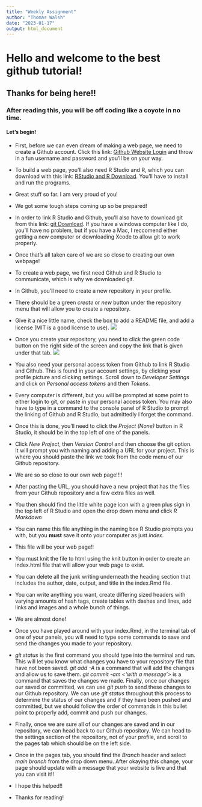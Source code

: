 ```yaml
---
title: "Weekly Assignment"
author: "Thomas Walsh"
date: "2023-01-17"
output: html_document
---
```

# Hello and welcome to the best github tutorial!
## Thanks for being here!!
### After reading this, you will be off coding like a coyote in no time.

#### Let's begin!

* First, before we can even dream of making a web page, we need to create a Github account. Click this link: [Github Website Login](https://github.com) and throw in a fun username and password and you'll be on your way.
* To build a web page, you'll also need R Studio and R, which you can download with this link: [RStudio and R Download](https://posit.co/download/rstudio-desktop/). You'll have to install and run the programs.
* Great stuff so far. I am very proud of you! 
* We got some tough steps coming up so be prepared!
* In order to link R Studio and Github, you'll also have to download git from this link: [git Download](https://git-scm.com/downloads). If you have a windows computer like I do, you'll have no problem, but if you have a Mac, I reccomend either getting a new computer or downloading Xcode to allow git to work properly.
* Once that's all taken care of we are so close to creating our own webpage!
* To create a web page, we first need Github and R Studio to communicate, which is why we downloaded git.
* In Github, you'll need to create a new repository in your profile.
* There should be a green *create* or *new* button under the repository menu that will allow you to create a repository.
* Give it a nice little name, check the box to add a  README file, and add a license (MIT is a good license to use).
 ![](RepositoryExample.png) 
 * Once you create your repository, you need to click the green code button on the right side of the screen and copy the link that is given under that tab.
 ![](CodeMenu.png)
 * You also need your personal access token from Github to link R Studio and Github. This is found in your account settings, by clicking your profile picture and clicking settings. Scroll down to *Developer Settings* and click on *Personal access tokens* and then *Tokens*.
 * Every computer is different, but you will be prompted at some point to either login to git, or paste in your personal access token. You may also have to type in a command to the console panel of R Studio to prompt the linking of Github and R Studio, but admittedly I forget the command.
 * Once this is done, you'll need to click the *Project (None)*  button in R Studio, it should be in the top left of one of the panels. 
 * Click *New Project*, then *Version Control* and then choose the git option. It will prompt you with naming and adding a URL for your project. This is where you should paste the link we took from the code menu of our Github repository. 
 * We are so so close to our own web page!!!!
 * After pasting the URL, you should have a new project that has the files from your Github repository and a few extra files as well. 
 * You then should find the little white page icon with a green plus sign in the top left of R Studio and open the drop down menu and click *R Markdown*
 * You can name this file anything in the naming box R Studio prompts you with, but you **must** save it onto your computer as just *index*.
 * This file will be your web page!!
 * You must knit the file to html using the knit button in order to create an index.html file that will allow your web page to exist.
 * You can delete all the junk writing underneath the heading section that includes the author, date, output, and title in the index.Rmd file.
 * You can write anything you want, create differing sized headers with varying amounts of hash tags, create tables with dashes and lines, add links and images and a whole bunch of things.
 * We are almost done!
 * Once you have played around with your index.Rmd, in the terminal tab of one of your panels, you will need to type some commands to save and send the changes you made to your repository.
 * *git status* is the first command you should type into the terminal and run. This will let you know what changes you have to your repository file that have not been saved. *git add -A* is a command that will add the changes and allow us to save them. *git commit -am <'with a message'>* is a command that saves the changes we made. Finally, once our changes our saved or committed, we can use *git push* to send these changes to our Github repository. We can use *git status* throughout this process to determine the status of our changes and if they have been pushed and committed, but we should follow the order of commands in this bullet point to properly add, commit and push our changes. 
 * Finally, once we are sure all of our changes are saved and in our repository, we can head back to our Github repository. We can head to the settings section of the repository, not of your profile, and scroll to the pages tab which should be on the left side.
 * Once in the pages tab, you should find the *Branch* header and select *main branch* from the drop down menu. After okaying this change, your page should update with a message that your website is live and that you can visit it!!
 
* I hope this helped!!

* Thanks for reading!
